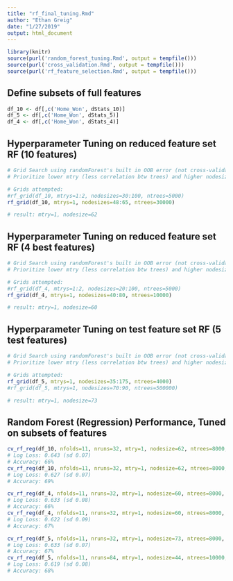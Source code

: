 ```yaml
---
title: "rf_final_tuning.Rmd"
author: "Ethan Greig"
date: "1/27/2019"
output: html_document
---
```


```r
library(knitr)
source(purl('random_forest_tuning.Rmd', output = tempfile()))
source(purl('cross_validation.Rmd', output = tempfile()))
source(purl('rf_feature_selection.Rmd', output = tempfile()))
```

## Define subsets of full features
```r
df_10 <- df[,c('Home_Won', dStats_10)]
df_5 <- df[,c('Home_Won', dStats_5)]
df_4 <- df[,c('Home_Won', dStats_4)]
```

## Hyperparameter Tuning on reduced feature set RF (10 features)
```r
# Grid Search using randomForest's built in OOB error (not cross-validated Log Loss).
# Prioritize lower mtry (less correlation btw trees) and higher nodesize (smoothing out regression)

# Grids attempted:
#rf_grid(df_10, mtrys=1:2, nodesizes=30:100, ntrees=5000)
rf_grid(df_10, mtrys=1, nodesizes=48:65, ntrees=30000)

# result: mtry=1, nodesize=62
```

## Hyperparameter Tuning on reduced feature set RF (4 best features)
```r
# Grid Search using randomForest's built in OOB error (not cross-validated Log Loss)
# Prioritize lower mtry (less correlation btw trees) and higher nodesize (smoothing out regression)

# Grids attempted:
#rf_grid(df_4, mtrys=1:2, nodesizes=20:100, ntrees=5000)
rf_grid(df_4, mtrys=1, nodesizes=40:80, ntrees=10000)

# result: mtry=1, nodesize=60
```

## Hyperparameter Tuning on test feature set RF (5 test features)
```r
# Grid Search using randomForest's built in OOB error (not cross-validated Log Loss)
# Prioritize lower mtry (less correlation btw trees) and higher nodesize (smoothing votes)

# Grids attempted:
rf_grid(df_5, mtrys=1, nodesizes=35:175, ntrees=4000)
#rf_grid(df_5, mtrys=1, nodesizes=70:90, ntrees=500000)

# result: mtry=1, nodesize=73
```

## Random Forest (Regression) Performance, Tuned on subsets of features
```r
cv_rf_reg(df_10, nfolds=11, nruns=32, mtry=1, nodesize=62, ntrees=8000, symm=FALSE)
# Log Loss: 0.643 (sd 0.07)
# Accuracy: 66%
cv_rf_reg(df_10, nfolds=11, nruns=32, mtry=1, nodesize=62, ntrees=8000, symm=TRUE)
# Log Loss: 0.627 (sd 0.07)
# Accuracy: 69%

cv_rf_reg(df_4, nfolds=11, nruns=32, mtry=1, nodesize=60, ntrees=8000, symm=FALSE)
# Log Loss: 0.633 (sd 0.08)
# Accuracy: 66%
cv_rf_reg(df_4, nfolds=11, nruns=32, mtry=1, nodesize=60, ntrees=8000, symm=TRUE)
# Log Loss: 0.622 (sd 0.09)
# Accuracy: 67%

cv_rf_reg(df_5, nfolds=11, nruns=32, mtry=1, nodesize=73, ntrees=8000, symm=FALSE)
# Log Loss: 0.633 (sd 0.07)
# Accuracy: 67%
cv_rf_reg(df_5, nfolds=11, nruns=84, mtry=1, nodesize=44, ntrees=10000, symm=TRUE)
# Log Loss: 0.619 (sd 0.08)
# Accuracy: 68%
```


